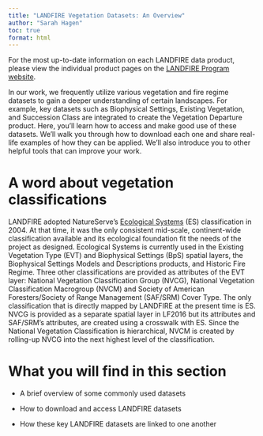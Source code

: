 ---
title: "LANDFIRE Vegetation Datasets: An Overview"
author: "Sarah Hagen"
toc: true
format: html
---

::: callout-note
For the most up-to-date information on each LANDFIRE data product, please view the individual product pages on the [LANDFIRE Program website](https://www.landfire.gov).
:::

In our work, we frequently utilize various vegetation and fire regime datasets to gain a deeper understanding of certain landscapes. For example, key datasets such as Biophysical Settings, Existing Vegetation, and Succession Class are integrated to create the Vegetation Departure product. Here, you’ll learn how to access and make good use of these datasets. We’ll walk you through how to download each one and share real-life examples of how they can be applied. We’ll also introduce you to other helpful tools that can improve your work.

# A word about vegetation classifications

LANDFIRE adopted NatureServe’s [Ecological Systems](https://www.natureserve.org/publications/ecological-systems-united-states) (ES) classification in 2004. At that time, it was the only consistent mid-scale, continent-wide classification available and its ecological foundation fit the needs of the project as designed. Ecological Systems is currently used in the Existing Vegetation Type (EVT) and Biophysical Settings (BpS) spatial layers, the Biophysical Settings Models and Descriptions products, and Historic Fire Regime. Three other classifications are provided as attributes of the EVT layer: National Vegetation Classification Group (NVCG), National Vegetation Classification Macrogroup (NVCM) and Society of American Foresters/Society of Range Management (SAF/SRM) Cover Type. The only classification that is directly mapped by LANDFIRE at the present time is ES. NVCG is provided as a separate spatial layer in LF2016 but its attributes and SAF/SRM’s attributes, are created using a crosswalk with ES. Since the National Vegetation Classification is hierarchical, NVCM is created by rolling-up NVCG into the next highest level of the classification.

# What you will find in this section

- A brief overview of some commonly used datasets

- How to download and access LANDFIRE datasets

- How these key LANDFIRE datasets are linked to one another
